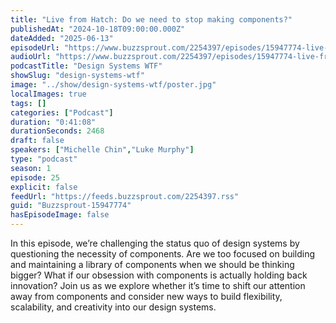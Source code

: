 ```yaml
---
title: "Live from Hatch: Do we need to stop making components?"
publishedAt: "2024-10-18T09:00:00.000Z"
dateAdded: "2025-06-13"
episodeUrl: "https://www.buzzsprout.com/2254397/episodes/15947774-live-from-hatch-do-we-need-to-stop-making-components.mp3"
audioUrl: "https://www.buzzsprout.com/2254397/episodes/15947774-live-from-hatch-do-we-need-to-stop-making-components.mp3"
podcastTitle: "Design Systems WTF"
showSlug: "design-systems-wtf"
image: "../show/design-systems-wtf/poster.jpg"
localImages: true
tags: []
categories: ["Podcast"]
duration: "0:41:08"
durationSeconds: 2468
draft: false
speakers: ["Michelle Chin","Luke Murphy"]
type: "podcast"
season: 1
episode: 25
explicit: false
feedUrl: "https://feeds.buzzsprout.com/2254397.rss"
guid: "Buzzsprout-15947774"
hasEpisodeImage: false
---
```

In this episode, we’re challenging the status quo of design systems by questioning the necessity of components. Are we too focused on building and maintaining a library of components when we should be thinking bigger? What if our obsession with components is actually holding back innovation? Join us as we explore whether it’s time to shift our attention away from components and consider new ways to build flexibility, scalability, and creativity into our design systems.
